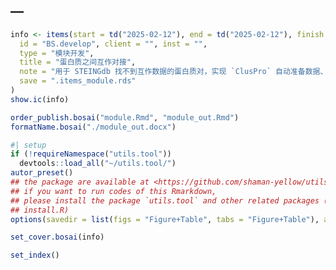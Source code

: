 ---
---

```r
info <- items(start = td("2025-02-12"), end = td("2025-02-12"), finish = td("2025-02-12"),
  id = "BS.develop", client = "", inst = "",
  type = "模块开发",
  title = "蛋白质之间互作对接",
  note = "用于 STEINGdb 找不到互作数据的蛋白质对，实现 `ClusPro` 自动准备数据、上传数据",
  save = ".items_module.rds"
)
show.ic(info)

order_publish.bosai("module.Rmd", "module_out.Rmd")
formatName.bosai("./module_out.docx")
```

```r
#| setup
if (!requireNamespace("utils.tool"))
  devtools::load_all("~/utils.tool/")
autor_preset()
## the package are available at <https://github.com/shaman-yellow/utils.tool>
## if you want to run codes of this Rmarkdown,
## please install the package `utils.tool` and other related packages (run
## install.R)
options(savedir = list(figs = "Figure+Table", tabs = "Figure+Table"), autor_asis = F)
```

```r
set_cover.bosai(info)
```

```r
set_index()
```


